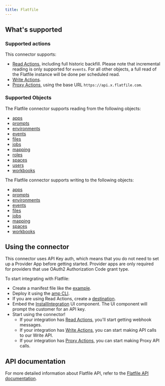 ```yaml
---
title: Flatfile
---
```

## What's supported

### Supported actions

This connector supports:
- [Read Actions](/read-actions), including full historic backfill. Please note that incremental reading is only supported for `events`. For all other objects, a full read of the Flatfile instance will be done per scheduled read.
- [Write Actions](/write-actions).
- [Proxy Actions](/proxy-actions), using the base URL `https://api.x.flatfile.com`.

### Supported Objects

The Flatfile connector supports reading from the following objects:

- [apps](https://reference.flatfile.com/api-reference/apps/list)
- [prompts](https://reference.flatfile.com/api-reference/assistant/list)
- [environments](https://reference.flatfile.com/api-reference/environments/list)
- [events](https://reference.flatfile.com/api-reference/events/list)
- [files](https://reference.flatfile.com/api-reference/files/list)
- [jobs](https://reference.flatfile.com/api-reference/jobs/list)
- [mapping](https://reference.flatfile.com/api-reference/mapping/list-mapping-programs)
- [roles](https://reference.flatfile.com/api-reference/roles/list)
- [spaces](https://reference.flatfile.com/api-reference/spaces/list)
- [users](https://reference.flatfile.com/api-reference/users/list)
- [workbooks](https://reference.flatfile.com/api-reference/workbooks/list)

The Flatfile connector supports writing to the following objects:

- [apps](https://reference.flatfile.com/api-reference/apps/create)
- [prompts](https://reference.flatfile.com/api-reference/assistant/create)
- [environments](https://reference.flatfile.com/api-reference/environments/create)
- [events](https://reference.flatfile.com/api-reference/events/create)
- [files](https://reference.flatfile.com/api-reference/files/upload)
- [jobs](https://reference.flatfile.com/api-reference/jobs/create)
- [mapping](https://reference.flatfile.com/api-reference/mapping/create-mapping-program)
- [spaces](https://reference.flatfile.com/api-reference/spaces/create)
- [workbooks](https://reference.flatfile.com/api-reference/workbooks/create)


## Using the connector

This connector uses API Key auth, which means that you do not need to set up a Provider App before getting started. Provider apps are only required for providers that use OAuth2 Authorization Code grant type.

To start integrating with Flatfile:
- Create a manifest file like the [example](https://github.com/amp-labs/samples/blob/main/flatFile/amp.yaml).
- Deploy it using the [amp CLI](/cli/overview).
- If you are using Read Actions, create a [destination](/destinations).
- Embed the [InstallIntegration](/embeddable-ui-components#install-integration) UI component. The UI component will prompt the customer for an API key.
- Start using the connector!
   - If your integration has [Read Actions](/read-actions), you'll start getting webhook messages.
   - If your integration has [Write Actions](/write-actions), you can start making API calls to our Write API.
   - If your integration has [Proxy Actions](/proxy-actions), you can start making Proxy API calls.



## API documentation

For more detailed information about Flatfile API, refer to the [Flatfile API documentation](https://reference.flatfile.com/overview/welcome).
